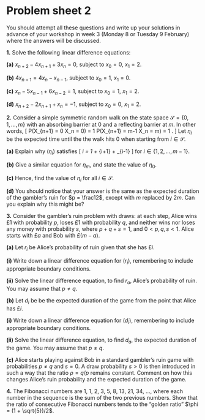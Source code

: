 # Problem sheet 2  {.unnumbered #P02}


<!--
<style>
.fold-btn { 
  float: right; 
  margin: -12px 0 0 0;
}
</style>

<script type="text/javascript">
$(document).ready(function() {
  $folds = $(".myanswers");
  $folds.wrapInner("<div class=\"fold-blck\">"); // wrap a div container around content
  $folds.prepend("<button class=\"fold-btn\">Show solution</button>");  // add a button
  $(".fold-blck").toggle();  // fold all blocks
  $(".fold-btn").on("click", function() {  // add onClick event
    $(this).text($(this).text() === "Hide solution" ? "Show solution" : "Hide solution");  // if the text equals "Fold", change it to "Unfold"or else to "Fold" 
    $(this).next(".fold-blck").toggle("linear");  // "swing" is the default easing function. This can be further customized in its speed or the overall animation itself.
  })
});
</script>
-->




<style>
.myanswers { 
display: none !important;
}
</style>


\commfalse



::: {.mysummary}
You should attempt all these questions and write up your solutions in advance of your workshop in week 3 (Monday 8 or Tuesday 9 February) where the answers will be discussed.
:::


::::: {.myq}
**1.** Solve the following linear difference equations:

:::: {.subq}
**(a)** $x_{n+2} - 4x_{n+1} + 3x_{n} = 0$, subject to $x_0 = 0$, $x_1 = 2$.

::: {.myanswers data-latex=""}
*Solution.* The characteristic equation is $\lambda^2 - 4\lambda + 3 = 0$, which factorises as $(\lambda - 3)(\lambda - 1) = 0$, with solutions $\lambda = 1,3$, so the general solution is $x_n = A1^n + B3^n = A + B3^n$. The initial conditions give $A+B = 0$ and $A + 3B = 2$, meaning $B = 1$ and $A = -1$. Hence the solution is $x_n = 3^n - 1$.
:::
::::

:::: {.subq}
**(b)** $4x_{n+1} = 4x_n - x_{n-1}$, subject to $x_0 = 1$, $x_1 = 0$.

::: {.myanswers data-latex=""}
*Solution.* First, we rearrange to $4x_{n+1} - 4x_n + x_{n-1} = 0$. The characteristic equation is $4\lambda^2 - 4\lambda + 1 = 0$, which factorises as $(2\lambda - 1)^2 = 0$, which has a repeated root $\lambda = \frac12$, so the general solution is $x_n = (A + Bn)(\frac12)^n$. The initial conditions give $A=1$ and $(A + B)/2 = 0$, meaning $B = -1$. Hence the solution is $x_n = (1 - n)(\frac12)^n$.
:::
::::

:::: {.subq}
**(c)** $x_n-5x_{n-1} + 6x_{n-2} = 1$, subject to $x_0 = 1$, $x_1 = 2$.

::: {.myanswers data-latex=""}
*Solution.* The characteristic equation is $\lambda^2 - 5\lambda + 6 = 0$, which factorises as $(\lambda - 2)(\lambda - 3) = 0$, with solutions $\lambda = 2,3$, so the general solution to the homogeneous equation is $A2^n + B3^n$. For a particular solution, we guess a solution of the form $x_n = C$; substituting this into the inhomogeneous equation gives $C - 5C + 6C = 1$, so $C = \frac12$. So the general solution to the inhomogeneous equation is $x_n = A2^n + B3^n + \frac12$. The initial conditions give $A+B \frac12= 1$ and $2A + 3B + \frac12= 2$, which is solved by $B = \frac12$ and $A = 0$. Hence the solution is $x_n = \frac12 3^n + \frac12 = (3^n + 1)/2$.
:::
::::

:::: {.subq}
**(d)** $x_{n+2} - 2x_{n+1} + x_n = -1$, subject to $x_0 = 0$, $x_1 = 2$.

::: {.myanswers data-latex=""}
*Solution.* The characteristic equation is $\lambda^2 - 2\lambda + 1 = 0$, which factorises as $(\lambda - 1)^2 = 0$, with a repeated root $\lambda = 1$, so the general solution to the homogeneous equation is $(A + Bn)1^n = A + Bn$. For a particular solution, since constant and linear terms will equal $0$, not $-1$, we guess a solution of the form $x_n = Cn^2$; substituting this into the inhomogeneous equation gives
	\[ C(n+2)^2 - 2C(n+1)^2 + Cn^2 = 2C = -1  \]
so $C = -\frac12$. So the general solution to the inhomogeneous equation is $x_n = A + Bn - \frac12 n^2$. The initial conditions give $A = 0$ and $A + B - \frac12= 2$, so $B = \frac52$. Hence the solution is $x_n = \frac52n - \frac12n^2 = \frac n2(5-n)$.
:::
::::
:::::

::::: {.myq}
**2.** Consider a simple symmetric random walk on the state space $\mathcal{S} = \{0,1,\ldots ,m\}$ with an absorbing barrier at $0$ and a reflecting barrier at $m$. In other words,
\[ \mathbb P(X_{n+1} = 0 \mid X_n = 0) = 1 \quad \text{and} \quad  \mathbb P(X_{n+1} = m-1 \mid X_n = m) = 1 . \]
Let $\eta_i$ be the expected time until the the walk hits $0$ when starting from $i \in \mathcal S$.

:::: {.subq}
**(a)** Explain why $(\eta_i)$ satisfies
	\[ \eta_i = 1 + \tfrac12 \eta_{i+1} +\tfrac12 \eta_{i-1} \]
	for $i \in \{1,2,\dots,m-1\}$.

::: {.myanswers data-latex=""}
*Solution.* We condition on the first step. The first step itself takes time 1. After that, with probability $\frac12$ we are at state $i+1$, with expected time remaining $\eta_{i+1}$, while with probability $\frac12$ we are at state $i-1$, with expected time remaining $\eta_{i-1}$.
:::
::::

:::: {.subq}
**(b)** Give a similar equation for $\eta_m$, and state the value of $\eta_0$.

::: {.myanswers data-latex=""}
*Solution.* From $m$, we move to $m-1$ with certainty, so conditioning on the first step gives $\eta_m = 1 + \eta_{m-1}$.
	
Clearly $\eta_0 = 0$, as we stop immediately.
:::
::::

:::: {.subq}
**(c)** Hence, find the value of $\eta_i$ for all $i \in \mathcal S$.

::: {.myanswers data-latex=""}
*Solution.* We rewrite the equation as $\eta_{i+1} - 2 \eta_i + \eta_{i-1} = -2$. This has characteristic equation $\lambda^2 - 2\lambda + 1 = 0$, which factorises as $(\lambda-1)^2$, with a repeated root of $1$, so the general solution to the homogeneous equation is $A + Bi$. By the same logic as before, we attempt a particular solution of the form $\eta_i = Ci^2$, which gives
	\[ C(i+1)^2 - 2Ci^2 + C(i-1)^2 = 2C = -2 ,   \]
so $C = -1$. The general solution to the inhomogeneous equation is therefore $\eta_i = A + Bi - i^2$. From the boundary condition $k_0 = 0$ we have $A = 0$. From the boundary condition $k_m = 1 + k_{m-1}$ we have
	\[ Bm - m^2 = 1 + B(m-1) - (m-1)^2 = Bm - B - m^2 +2m  , \]
giving $B = 2m$. Therefore the solution is $\eta_i = 2mi - i^2 = i(2m - i)$.
:::
::::

:::: {.subq}
**(d)** You should notice that your answer is the same as the expected duration of the gambler's ruin for $p = \frac12$, except with $m$ replaced by $2m$. Can you explain why this might be?

::: {.myanswers data-latex=""}
*Solution.* This is an example of the **reflection principle**. Let $(Y_n)$ be a gambler's ruin (simple random walk with two absorbing barriers) on $\{0,1,\dots, 2m\}$. Then consider placing a mirror at $m$, and viewing the Markov chain so that it remains in the first half $\{0,1,\dots,m\}$; more formally, we consider $(X_n)$ where
	\[ X_n = \begin{cases} Y_n & \text{if $Y_n \leq m$} \\
	                  2m - Y_n & \text{if $Y_n > m$.} \end{cases}   \]
	Then $(X_n)$ is the half-reflecting random walk we consider in this question. Further, $(X_n)$ is absorbed at $0$ when $(Y_n)$ is absorbed at either $0$ or $2m$, which has the given expected time $i(2m-i)$.
:::
::::
:::::


:::::: {.myq}
**3.** Consider the gambler's ruin problem with draws: at each step, Alice wins £1 with probability $p$, loses £1 with probability $q$, and neither wins nor loses any money with probability $s$, where $p + q +s = 1$, and $0 < p,q,s<1$. Alice starts with £$a$ and Bob with £$(m-a)$.

::::: {.subq}
**(a)** Let $r_i$ be Alice's probability of ruin given that she has £$i$.

:::: {.subq}
**(i)** Write down a linear difference equation for $(r_i)$, remembering to include appropriate boundary conditions.

::: {.myanswers data-latex=""}
*Solution.* By conditioning on the first step, we have
	\[ r_i = pr_{i+1} + sr_i + qr_{i-1} , \]
which can be rearranged to 
	\[ pr_{i+1} - (1-s)r_i + qr_{i-1} = 0 . \]
The boundary conditions are $r_0 = 1$ and $r_m = 0$.	
:::
::::

:::: {.subq}
**(ii)** Solve the linear difference equation, to find $r_a$, Alice's probability of ruin. You may assume that $p \neq q$.

::: {.myanswers data-latex=""}
*Solution.* The characteristic equation is $p\lambda^2 - (1-s)\lambda + q = 0$, which factorises as $(p\lambda - q)(\lambda - 1) = 0$, since $p + q = 1-s$. The solutions are $\lambda = q/p = \rho$ and $\lambda = 1$. Since we assume $p \neq q$, we have that $\rho \neq 1$, so we have unique roots, and general solution
	$r_i = A + B \rho^i$. The boundary conditions give $A + B = 1$ and $A + B\rho^m = 0$, meaning that $B = 1/(1-\rho^m)$ and $A = -\rho^m/(1-\rho^m)$, so the solution is
	\[ r_i = -\frac{\rho^m}{1-\rho^m} + \frac{1}{1-\rho^m}\rho^i = \frac{\rho^i - \rho^m}{1-\rho^m}.   \]
:::
::::
:::::

::::: {.subq}
**(b)** Let $d_i$ be be the expected duration of the game from the point that Alice has £$i$.

:::: {.subq}
**(i)** Write down a linear difference equation for $(d_i)$, remembering to include appropriate boundary conditions.

::: {.myanswers data-latex=""}
*Solution.* By conditioning on the first step, we have
	\[ d_i = p(1 + d_{i+1}) + s(1 + d_i) + q(1 + d_{i-1}) ,  \]
which after rearranging gives
	\[ pd_{i+1} - (1-s)d_i + qd_{i-1} = -1.  \]
The boundary conditions are $d_0 = 0$ and $d_m = 0$.
:::
::::

:::: {.subq}
**(ii)** Solve the linear difference equation, to find $d_a$, the expected duration of the game. You may assume that $p \neq q$.

::: {.myanswers data-latex=""}
*Solution.* As before, the solution to the homogeneous equation is $A + B\rho^i$. We try a particular solution of the for $d_i = Ci$, and find that
	\[ pC(i+1) -(1-s)Ci + qC(i-1) = C(p-q) = -1 ,\]
so $C= 1/(q-p)$, and the general solution to the inhomogeneous equation is
	\[ d_i = A + B\rho^i + \frac{i}{q-p} .  \]
The boundary conditions give $A + B = 0$ and $A + B \rho^m + m/(q-p) = 0$, meaning that
	\[ B = -A = \frac{m}{q-p} \frac{1}{1-\rho^m} . \]
Hence the solution is
	\[ d_i = \frac{1}{q-p} \left(i - m\frac{1-\rho^i}{1-\rho^m} \right) .   \]
:::
::::
:::::

:::: {.subq}
**(c)** Alice starts playing against Bob in a standard gambler's ruin game with probabilities $p \neq q$ and $s = 0$. A draw probability $s > 0$ is then introduced in such a way that the ratio $\rho = q/p$ remains constant. Comment on how this changes Alice's ruin probability and the expected duration of the game.

::: {.myanswers data-latex=""}
*Solution.* The ruin probability does not change, as we see immediately. This is not surprising, as the win and lose probabilities for a round conditional on the round not being a draw have stayed the same.

The expected duration of the game increases. If $\rho = q/p$ stays the same while introducing a draw probability $s$, then the "new" $q$ and $p$ are $(1-s)q$ and $(1-s)p$, so $q-p$ becomes$(1-s)q - (1-s)p = (1-s)(q-p)$. Hence expected duration goes up by a factor of $1/(1-s)$. This makes sense, since number of rounds until a non-draw result is a geometric distribution with expectation $1/(1-s)$, so each step takes $1/(1-s)$ times as long on average.
:::
::::
::::::


:::: {.myq}
**4.** The Fibonacci numbers are 1, 1, 2, 3, 5, 8, 13, 21, 34, ..., where each number in the sequence is the sum of the two previous numbers. Show that the ratio of consecutive Fibonacci numbers tends to the "golden ratio" $\phi = (1 + \sqrt{5})/2$.

::: {.myanswers data-latex=""}
*Solution.* The Fibonacci numbers $(F_n)$ satisfy $F_{n+1} = F_n + F_{n-1}$, which rearranges to $F_{n+1} -F_n - F_{n-1} = 0$. The is a linear difference equation with characteristic equation $\lambda^2 - \lambda - 1 = 0$. This has two solutions, which can be found using the quadratic formula. The solution with larger absolute value is $\lambda_1 = (1+\sqrt{5})/2 = \phi$, the golden ratio, and the solution with smaller absolute value is $\lambda_2 = (1-\sqrt{5})/2$. Hence, the general solution to the equation is $F_n = A\phi^n + B\lambda_2^n$. We could use the initial conditions $F_1 = 1$ and $F_2 = 1$ to find $A$ and $B$, but there's no need to here.

The ratio of consecutive Fibonacci numbers is
\[ \frac{F_{n+1}}{F_n} = \frac{A\phi^{n+1} + B\lambda_2^{n+1}}{A\phi^n + B\lambda_2^n} = \frac{\phi + B\lambda_2^{n+1}/A\phi^n}{1 + B\lambda_2^n/A\phi^n} \to \frac{\phi + 0}{1 + 0} = \phi \]
as $n \to \infty$, since $|\lambda_2/\phi| < 1$ means that $\lambda_2^n / \phi^n \to 0$.
:::
::::



